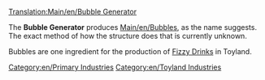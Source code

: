[[Translation:Main/en/Bubble Generator]]{{en/-}}
{{en/Industries|image=BubbleGenerator.png
|name=Bubble Generator
|climates=[[Main/en/Climates#Toyland]]
|accepts=Nothing
|produces=[[Main/en/Bubbles]]
|notes=Not present in other [[Main/en/Climates]].
}}

The '''Bubble Generator''' produces [[Main/en/Bubbles]], as the name suggests. The exact method of how the structure does that is currently unknown.

Bubbles are one ingredient for the production of [[Main/en/Fizzy Drinks|Fizzy Drinks]] in Toyland.

{{en/Navbox Industries}}

[[Category:en/Primary Industries]]
[[Category:en/Toyland Industries]]